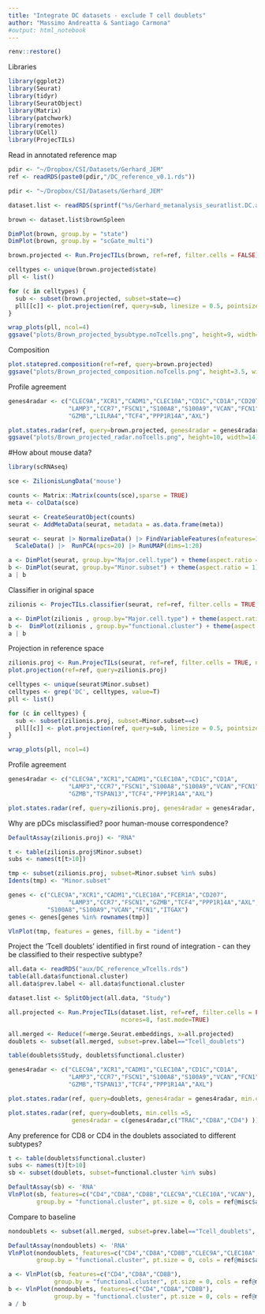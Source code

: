 ```yaml
---
title: "Integrate DC datasets - exclude T cell doublets"
author: "Massimo Andreatta & Santiago Carmona"
#output: html_notebook
---
```


```r
renv::restore()
```

Libraries
```r
library(ggplot2)
library(Seurat)
library(tidyr)
library(SeuratObject)
library(Matrix)
library(patchwork)
library(remotes)
library(UCell)
library(ProjecTILs)
```

Read in annotated reference map
```r
pdir <- "~/Dropbox/CSI/Datasets/Gerhard_JEM"
ref <- readRDS(paste0(pdir,"/DC_reference_v0.1.rds"))
```


```r
pdir <- "~/Dropbox/CSI/Datasets/Gerhard_JEM"

dataset.list <- readRDS(sprintf("%s/Gerhard_metanalysis_seuratlist.DC.anno.rds",pdir))

brown <- dataset.list$brownSpleen

DimPlot(brown, group.by = "state")
DimPlot(brown, group.by = "scGate_multi")
```

```r
brown.projected <- Run.ProjecTILs(brown, ref=ref, filter.cells = FALSE)
```



```r
celltypes <- unique(brown.projected$state)
pll <- list()

for (c in celltypes) {
  sub <- subset(brown.projected, subset=state==c)
  pll[[c]] <- plot.projection(ref, query=sub, linesize = 0.5, pointsize = 0.5) + ggtitle(c)
}

wrap_plots(pll, ncol=4)
ggsave("plots/Brown_projected_bysubtype.noTcells.png", height=9, width=22)
```


Composition
```r
plot.statepred.composition(ref=ref, query=brown.projected)
ggsave("plots/Brown_projected_composition.noTcells.png", height=3.5, width=5)
```


Profile agreement
```r
genes4radar <- c("CLEC9A","XCR1","CADM1","CLEC10A","CD1C","CD1A","CD207",
                 "LAMP3","CCR7","FSCN1","S100A8","S100A9","VCAN","FCN1",
                 "GZMB","LILRA4","TCF4","PPP1R14A","AXL")

plot.states.radar(ref, query=brown.projected, genes4radar = genes4radar, min.cells = 10)
ggsave("plots/Brown_projected_radar.noTcells.png", height=10, width=14)
```


#How about mouse data?
```r
library(scRNAseq)

sce <- ZilionisLungData('mouse')

counts <- Matrix::Matrix(counts(sce),sparse = TRUE)
meta <- colData(sce)

seurat <- CreateSeuratObject(counts)
seurat <- AddMetaData(seurat, metadata = as.data.frame(meta))
```


```r
seurat <- seurat |> NormalizeData() |> FindVariableFeatures(nfeatures=1000) |>
  ScaleData() |>  RunPCA(npcs=20) |> RunUMAP(dims=1:20)

a <- DimPlot(seurat, group.by="Major.cell.type") + theme(aspect.ratio = 1)
b <- DimPlot(seurat, group.by="Minor.subset") + theme(aspect.ratio = 1)
a | b
```

Classifier in original space
```r
zilionis <- ProjecTILs.classifier(seurat, ref=ref, filter.cells = TRUE, ncores=8)

a <- DimPlot(zilionis , group.by="Major.cell.type") + theme(aspect.ratio = 1)
b <-  DimPlot(zilionis , group.by="functional.cluster") + theme(aspect.ratio = 1)
a | b
```

Projection in reference space
```r
zilionis.proj <- Run.ProjecTILs(seurat, ref=ref, filter.cells = TRUE, ncores=8)
plot.projection(ref=ref, query=zilionis.proj)
```

```r
celltypes <- unique(seurat$Minor.subset)
celltypes <- grep('DC', celltypes, value=T)
pll <- list()

for (c in celltypes) {
  sub <- subset(zilionis.proj, subset=Minor.subset==c)
  pll[[c]] <- plot.projection(ref, query=sub, linesize = 0.5, pointsize = 0.5) + ggtitle(c)
}

wrap_plots(pll, ncol=4)
```

Profile agreement
```r
genes4radar <- c("CLEC9A","XCR1","CADM1","CLEC10A","CD1C","CD1A",
                 "LAMP3","CCR7","FSCN1","S100A8","S100A9","VCAN","FCN1",
                 "GZMB","TSPAN13","TCF4","PPP1R14A","AXL")

plot.states.radar(ref, query=zilionis.proj, genes4radar = genes4radar, min.cells =5)
```

Why are pDCs misclassified? poor human-mouse correspondence?
```r
DefaultAssay(zilionis.proj) <- "RNA"

t <- table(zilionis.proj$Minor.subset)
subs <- names(t[t>10])

tmp <- subset(zilionis.proj, subset=Minor.subset %in% subs)
Idents(tmp) <- "Minor.subset"

genes <- c("CLEC9A","XCR1","CADM1","CLEC10A","FCER1A","CD207",
                 "LAMP3","CCR7","FSCN1","GZMB","TCF4","PPP1R14A","AXL",
           "S100A8","S100A9","VCAN","FCN1","ITGAX")
genes <- genes[genes %in% rownames(tmp)]

VlnPlot(tmp, features = genes, fill.by = "ident")
```
Project the 'Tcell doublets' identified in first round of integration - can they be classified to their respective subtype?
```r
all.data <- readRDS("aux/DC_reference_wTcells.rds")
table(all.data$functional.cluster)
all.data$prev.label <- all.data$functional.cluster

dataset.list <- SplitObject(all.data, "Study")
```

```r
all.projected <- Run.ProjecTILs(dataset.list, ref=ref, filter.cells = FALSE,
                                ncores=8, fast.mode=TRUE)
```

```r
all.merged <- Reduce(f=merge.Seurat.embeddings, x=all.projected)
doublets <- subset(all.merged, subset=prev.label=="Tcell_doublets")

table(doublets$Study, doublets$functional.cluster)
```

```r
genes4radar <- c("CLEC9A","XCR1","CADM1","CLEC10A","CD1C","CD1A",
                 "LAMP3","CCR7","FSCN1","S100A8","S100A9","VCAN","FCN1",
                 "GZMB","TSPAN13","TCF4","PPP1R14A","AXL")

plot.states.radar(ref, query=doublets, genes4radar = genes4radar, min.cells =5)

plot.states.radar(ref, query=doublets, min.cells =5,
                  genes4radar = c(genes4radar,c("TRAC","CD8A","CD4") ))

```

Any preference for CD8 or CD4 in the doublets associated to different subtypes?
```r
t <- table(doublets$functional.cluster)
subs <- names(t)[t>10]
sb <- subset(doublets, subset=functional.cluster %in% subs)

DefaultAssay(sb) <- 'RNA'
VlnPlot(sb, features=c("CD4","CD8A","CD8B","CLEC9A","CLEC10A","VCAN"),
        group.by = "functional.cluster", pt.size = 0, cols = ref@misc$atlas.palette)
```

Compare to baseline

```r
nondoublets <- subset(all.merged, subset=prev.label=="Tcell_doublets", invert=T)

DefaultAssay(nondoublets) <- 'RNA'
VlnPlot(nondoublets, features=c("CD4","CD8A","CD8B","CLEC9A","CLEC10A","VCAN"),
        group.by = "functional.cluster", pt.size = 0, cols = ref@misc$atlas.palette)

a <- VlnPlot(sb, features=c("CD4","CD8A","CD8B"),
             group.by = "functional.cluster", pt.size = 0, cols = ref@misc$atlas.palette)
b <- VlnPlot(nondoublets, features=c("CD4","CD8A","CD8B"),
             group.by = "functional.cluster", pt.size = 0, cols = ref@misc$atlas.palette)
a / b
```




